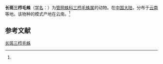 {{Speciesbox
| name = 长斑三栉毛蛛
| status = 
| status_system = 
| image = 
| genus = Tricalamus
| species = longimaculatus
| authority = (Wang, 1987)<ref name='id12804'>{{cite web| url =http://www.bioinfo.cn/db05/BjdwSpecies.php?action=view&id=12804| title =长斑三栉毛蛛| work =《中国动物物种编目数据库》| publisher =中国科学院微生物研究所| author =中国科学院动物研究所| accessdate =2009-04-28| deadurl =yes| archiveurl =https://web.archive.org/web/20160305100230/http://www.bioinfo.cn/db05/BjdwSpecies.php?action=view&id=12804| archivedate =2016-03-05}}</ref>
}}

'''长斑三栉毛蛛'''（[[学名|学名]]：{{lang|la|''Tricalamus longimaculatus''}}）为[[管网蛛科|管网蛛科]][[三栉毛蛛属|三栉毛蛛属]]的动物。在[[中国大陆|中国大陆]]，分布于[[云南|云南]]等地。该物种的模式产地在云南。<ref name='id12804'/>

== 参考文献 ==
{{reflist}}

{{Wikispecies|Tricalamus longimaculatus}}
{{Taxonbar|from=Q4266359}}

[[Category:三栉毛蛛属|长斑三栉毛蛛]]


{{蜘蛛小作品}}